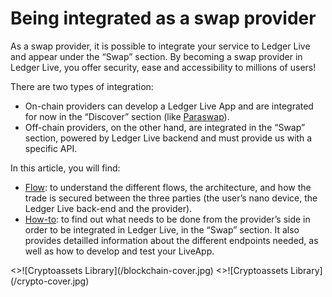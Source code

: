 
# Being integrated as a swap provider

As a swap provider, it is possible to integrate your service to Ledger Live and appear under the “Swap” section. By becoming a swap provider in Ledger Live, you offer security, ease and accessibility to millions of users!

There are two types of integration:
- On-chain providers can develop a Ledger Live App and are integrated for now in the “Discover” section (like [Paraswap](https://www.ledger.com/blog/more-swapping-freedom-access-paraswap-directly-through-ledger-live)). 
- Off-chain providers, on the other hand, are integrated in the “Swap” section, powered by Ledger Live backend and must provide us with a specific API.

In this article, you will find: 
- [Flow](./native-integration/flow): to understand the different flows, the architecture, and how the trade is secured between the three parties (the user’s nano device, the Ledger Live back-end and the provider). 
- [How-to](./native-integration/howto): to find out what needs to be done from the provider’s side in order to be integrated in Ledger Live, in the “Swap” section. It also provides detailled information about the different endpoints needed, as well as how to develop and test your LiveApp.


<Cards num={2}>
  <Card 
    image
    arrow
    title="Flows" 
    href="./native-integration/flow">
    <>![Cryptoassets Library](/blockchain-cover.jpg)</> 
  </Card>
  <Card 
    image
    arrow
    title="How to" 
    href="./native-integration/howto">
    <>![Cryptoassets Library](/crypto-cover.jpg)</> 
  </Card>
</Cards>